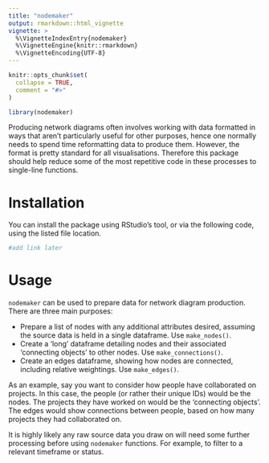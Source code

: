 ```yaml
---
title: "nodemaker"
output: rmarkdown::html_vignette
vignette: >
  %\VignetteIndexEntry{nodemaker}
  %\VignetteEngine{knitr::rmarkdown}
  %\VignetteEncoding{UTF-8}
---
```


```r
knitr::opts_chunk$set(
  collapse = TRUE,
  comment = "#>"
)
```

```r
library(nodemaker)
```

Producing network diagrams often involves working with data formatted in ways that aren't particularly useful for other purposes, hence one normally needs to spend time reformatting data to produce them. However, the format is pretty standard for all visualisations. Therefore this package should help reduce some of the most repetitive code in these processes to single-line functions.

# Installation
You can install the package using RStudio's tool, or via the following code, using the listed file location.
```r
#add link later
```

# Usage
`nodemaker` can be used to prepare data for network diagram production. There are three main purposes:

* Prepare a list of nodes with any additional attributes desired, assuming the source data is held in a single dataframe. Use `make_nodes()`.
* Create a 'long' dataframe detailing nodes and their associated 'connecting objects' to other nodes. Use `make_connections()`.
* Create an edges dataframe, showing how nodes are connected, including relative weightings. Use `make_edges()`.
    
As an example, say you want to consider how people have collaborated on projects. In this case, the people (or rather their unique IDs) would be the nodes. The projects they have worked on would be the 'connecting objects'. The edges would show connections between people, based on how many projects they had collaborated on.

It is highly likely any raw source data you draw on will need some further processing before using `nodemaker` functions. For example, to filter to a relevant timeframe or status.
